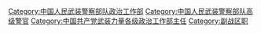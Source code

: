 [[Category:中国人民武装警察部队政治工作部|Category:中国人民武装警察部队政治工作部]]
[[Category:中国人民武装警察部队高级警官|Category:中国人民武装警察部队高级警官]]
[[Category:中国共产党武装力量各级政治工作部主任|Category:中国共产党武装力量各级政治工作部主任]]
[[Category:副战区职|Category:副战区职]]
